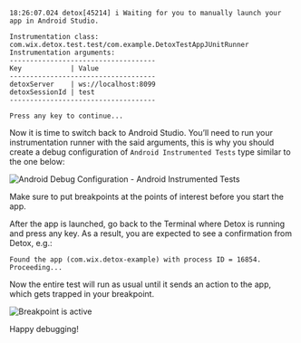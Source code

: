 ```plain text
18:26:07.024 detox[45214] i Waiting for you to manually launch your app in Android Studio.

Instrumentation class: com.wix.detox.test.test/com.example.DetoxTestAppJUnitRunner
Instrumentation arguments:
------------------------------------
Key            | Value
------------------------------------
detoxServer    | ws://localhost:8099
detoxSessionId | test
------------------------------------

Press any key to continue...
```

Now it is time to switch back to Android Studio. You’ll need to run your instrumentation runner with the said arguments,
this is why you should create a debug configuration of `Android Instrumented Tests` type similar to the one below:

![Android Debug Configuration - Android Instrumented Tests](../../img/android-studio-debug-configuration.png)

Make sure to put breakpoints at the points of interest before you start the app.

After the app is launched, go back to the Terminal where Detox is running and press any key.
As a result, you are expected to see a confirmation from Detox, e.g.:

```plain text
Found the app (com.wix.detox-example) with process ID = 16854. Proceeding...
```

Now the entire test will run as usual until it sends an action to the app, which gets trapped
in your breakpoint.

![Breakpoint is active](../../img/android-happy-debugging.png)

Happy debugging!
